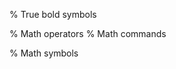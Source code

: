 \usepackage[linesnumbered,ruled,vlined]{algorithm2e}
\usepackage{bm} % True bold symbols

% Math operators
\DeclareMathOperator*{\argmax}{\operatorname*{arg\,max}}
\DeclareMathOperator*{\argmin}{\operatorname*{arg\,min}}
\DeclareMathOperator{\evsym}{E}
\newcommand\ev[1]{\evsym\left\langle#1\right\rangle}
\DeclareMathOperator{\vsym}{V}
\newcommand\vv[1]{\vsym\left\langle#1\right\rangle}

% Math commands
\newcommand{\mat}[1]{\bm{#1}}

% Math symbols
\newcommand{\NN}{\mathbb{N}}
\newcommand{\LL}{\mathcal{L}}
\newcommand{\RR}{\mathbb{R}}

\usepackage{lscape}
\newcommand{\blandscape}{\begin{landscape}}
\newcommand{\elandscape}{\end{landscape}}
